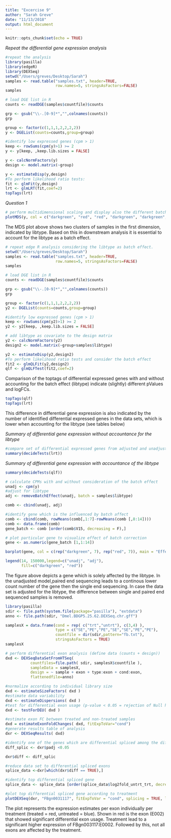 ```yaml
---
title: "Excercise 9"
author: "Sarah Greve"
date: "11/13/2018"
output: html_document
---
```


```r
knitr::opts_chunk$set(echo = TRUE)

```

*Repeat the differential gene expression analysis*

```r
#repeat the analysis
library(pasilla)
library(edgeR)
library(DEXSeq)
setwd("/Users/greves/Desktop/Sarah")
samples <- read.table("samples.txt", header=TRUE,
                      row.names=5, stringsAsFactors=FALSE)
samples

# load DGE list in R 
counts <- readDGE(samples$countfile)$counts

grp <- gsub("\\-.[0-9]*","",colnames(counts))
grp

group <- factor(c(1,1,1,2,2,2,2))
y <- DGEList(counts=counts,group=group)

#identify low expressed genes (cpm > 1)
keep <- rowSums(cpm(y)>1) >= 2
y <- y[keep, ,keep.lib.sizes = FALSE]

y <- calcNormFactors(y)
design <- model.matrix(~group)

y <- estimateDisp(y,design)
#To perform likelihood ratio tests:
fit <- glmFit(y,design)
lrt <- glmLRT(fit,coef=2)
topTags(lrt)

```

*Question 1*

```r
# perform multidimensional scaling and display also the different batches
plotMDS(y, col = c("darkgreen", "red", "red", "darkgreen", "darkgreen", "red", "red"), labels = samples$shortname)
```

The MDS plot above shows two clusters of samples in the first dimension, indicated by libtype. Based on this in downstream analysis it is essential to account for the libtype as a batch effect.  


```r
# repeat edge R analysis considering the libtype as batch effect. 
setwd("/Users/greves/Desktop/Sarah")
samples <- read.table("samples.txt", header=TRUE,
                      row.names=5, stringsAsFactors=FALSE)
samples

# load DGE list in R 
counts <- readDGE(samples$countfile)$counts

grp <- gsub("\\-.[0-9]*","",colnames(counts))
grp

group <- factor(c(1,1,1,2,2,2,2))
y2 <- DGEList(counts=counts,group=group)

#identify low expressed genes (cpm > 1)
keep <- rowSums(cpm(y2)>1) >= 2
y2 <- y2[keep, ,keep.lib.sizes = FALSE]

# add libtype as covariate to the design matrix
y2 <- calcNormFactors(y2)
design2 <- model.matrix(~group+samples$libtype)

y2 <- estimateDisp(y2,design2)
#To perform likelihood ratio tests and consider the batch effect
fit2 <- glmQLFit(y2,design2)
qlf <- glmQLFTest(fit2,coef=2)

```

Comparison of the toptags of differential expressed genes with and without accounting for the batch effect (libtype) indicate (slightly) different pValues and logFCs. 

```r
topTags(qlf)
topTags(lrt)
```

This difference in differential gene expression is also indicated by the number of identified differential expressed genes in the data sets, which is lower when accounting for the libtype (see tables below)

*Summary of differential gene expression without accountance for the libtype*
```r
#compare set of differential expressed genes from adjusted and unadjusted model 
summary(decideTests(lrt))
```

*Summary of differential gene expression with accountance of the libtype*
```r
summary(decideTests(qlf))
```



```r
# calculate CPMs with and without consideration of the batch effect
unadj <- cpm(y)
#adjust for libtype
adj <- removeBatchEffect(unadj, batch = samples$libtype)

comb <- cbind(unadj, adj)

#identify gene which is the influenced by batch affect
comb <- cbind(comb, rowMeans(comb[,1:7]-rowMeans(comb [,8:14])))
comb <- data.frame(comb)
gene_batch <- comb [order(comb$V15, decreasing = F),]

# plot particular gene to visualize effect of batch correction
gene <- as.numeric(gene_batch [1,1:14])

barplot(gene, col = c(rep("darkgreen", 7), rep("red", 7)), main = "Effect of batch correction on differential expression", xlab = "Samples", ylab = "CPM", names.arg = c(rep(samples$libtype,2)))

legend(14, 150000,legend=c("unadj", "adj"),
       fill=c("darkgreen", "red"))

```

The figure above depicts a gene which is solely affected by the libtype. In the unadjusted model,paired end sequencing leads to a continous lower count number of the gene then the single end sequencing. In case the data set is adjusted for the libtype, the difference between single and paired end sequenced samples is removed. 


```r
library(pasilla)
sdir <- file.path(system.file(package="pasilla"), "extdata")
anno <- file.path(sdir, "Dmel.BDGP5.25.62.DEXSeq.chr.gff")

samplesX = data.frame(cond = rep( c("trt","untrt"), c(3,4) ),
                      type = c("SE","PE","PE","SE","SE","PE","PE"),
                      countfile = dir(sdir,pattern="fb.txt"),
                      stringsAsFactors = TRUE)
samplesX

# perform differential exon analysis (define data (counts + design))
dxd <- DEXSeqDataSetFromHTSeq(
           countfiles=file.path( sdir, samplesX$countfile ),
           sampleData = samplesX,
           design = ~ sample + exon + type:exon + cond:exon,
           flattenedfile=anno)

#normalize according to individual library size
dxd <- estimateSizeFactors( dxd )
#estimate data variability
dxd <- estimateDispersions( dxd )
#test for differential exon usage (p-value < 0.05 = rejection of Null hypothesis and indication of condition specific differential spicing)
dxd <- testForDEU( dxd )

#estimate exon FC between treated and non-treated samples
dxd = estimateExonFoldChanges( dxd, fitExpToVar="cond")
#generate results table of analysis
dxr <- DEXSeqResults( dxd)

#identify one of the genes which are differential spliced among the different conditions
diff_splic <- dxr$padj <0.05

dxr$diff <- diff_splic

#reduce data set to differential spliced exons
splice_data <-dxr[which(dxr$diff == TRUE),]

#identify top differential spliced gene
splice_data <- splice_data [order(splice_data$log2fold_untrt_trt, decreasing = F),]

#plot top differential spliced gene according to treatment
plotDEXSeq(dxr, "FBgn0031117", fitExpToVar = "cond", splicing = TRUE, legend = TRUE, expression = FALSE, displayTranscripts = TRUE)
```

The plot represents the expression estimates per exon individually per treatment (treated = red, untreated = blue). Shown in red is the exon (E002) that showed significant differential exon usage. Treatment lead to a significant higher expression of FBgn003117:E0002. Followed by this, not all exons are affected by the treatment. 

